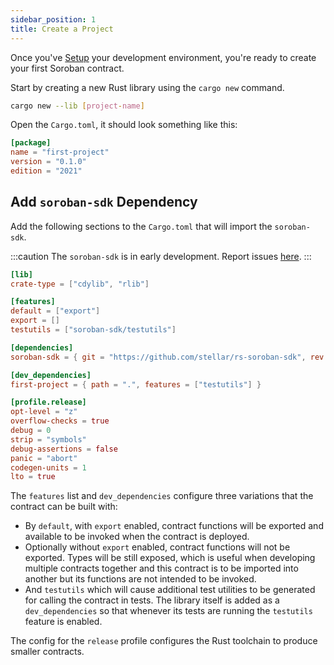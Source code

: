 ```yaml
---
sidebar_position: 1
title: Create a Project
---
```


Once you've [Setup] your development environment, you're ready to create your
first Soroban contract.

[Setup]: setup.mdx

Start by creating a new Rust library using the `cargo new` command.

```sh
cargo new --lib [project-name]
```

Open the `Cargo.toml`, it should look something like this:

```toml title="Cargo.toml"
[package]
name = "first-project"
version = "0.1.0"
edition = "2021"
```

## Add `soroban-sdk` Dependency

Add the following sections to the `Cargo.toml` that will import the `soroban-sdk`.

:::caution
The `soroban-sdk` is in early development. Report issues
[here](https://github.com/stellar/rs-soroban-sdk).
:::

```toml
[lib]
crate-type = ["cdylib", "rlib"]

[features]
default = ["export"]
export = []
testutils = ["soroban-sdk/testutils"]

[dependencies]
soroban-sdk = { git = "https://github.com/stellar/rs-soroban-sdk", rev = "32b76650" }

[dev_dependencies]
first-project = { path = ".", features = ["testutils"] }

[profile.release]
opt-level = "z"
overflow-checks = true
debug = 0
strip = "symbols"
debug-assertions = false
panic = "abort"
codegen-units = 1
lto = true
```

The `features` list and `dev_dependencies` configure three variations that the
contract can be built with:
- By `default`, with `export` enabled, contract functions will be exported and
available to be invoked when the contract is deployed.
- Optionally without `export` enabled, contract functions will not be exported.
Types will be still exposed, which is useful when developing multiple contracts
together and this contract is to be imported into another but its functions are
not intended to be invoked.
- And `testutils` which will cause additional test utilities to be generated for
calling the contract in tests. The library itself is added as a `dev_dependencies`
so that whenever its tests are running the `testutils` feature is enabled.

The config for the `release` profile configures the Rust toolchain to produce
smaller contracts.
